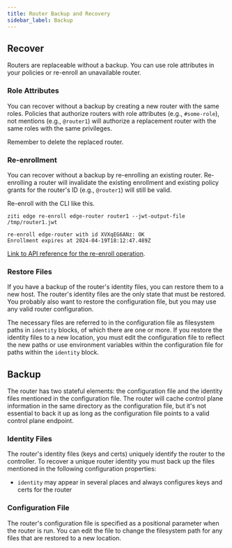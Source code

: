 ```yaml
---
title: Router Backup and Recovery
sidebar_label: Backup
---
```



## Recover

Routers are replaceable without a backup. You can use role attributes in your policies or
re-enroll an unavailable router.

### Role Attributes

You can recover without a backup by creating a new router with the same roles. Policies that authorize routers with role
attributes (e.g., `#some-role`), not mentions (e.g., `@router1`) will authorize a replacement router with the same roles
with the same privileges.

Remember to delete the replaced router.

### Re-enrollment

You can recover without a backup by re-enrolling an existing router. Re-enrolling a router will invalidate the existing
enrollment and existing policy grants for the router's ID (e.g., `@router1`) will still be valid.

Re-enroll with the CLI like this.

```text
ziti edge re-enroll edge-router router1 --jwt-output-file /tmp/router1.jwt
```

```buttonless title="Expected output"
re-enroll edge-router with id XVXqEG6ANz: OK
Enrollment expires at 2024-04-19T18:12:47.489Z
```

[Link to API reference for the re-enroll operation](/reference/developer/api/02-edge-management-reference.mdx#tag/Edge-Router/operation/reEnrollEdgeRouter).

### Restore Files

If you have a backup of the router's identity files, you can restore them to a new host. The router's identity files are
the only state that must be restored. You probably also want to restore the configuration file, but you may use any
valid router configuration. 

The necessary files are referred to in the configuration file as filesystem paths in `identity`
blocks, of which there are one or more. If you restore the identity files to a new location, you must edit the
configuration file to reflect the new paths or use environment variables within the configuration file for
paths within the `identity` block.

## Backup

The router has two stateful elements: the configuration file and the identity files mentioned in the configuration
file. The router will cache control plane information in the same directory as the configuration file, but it's not
essential to back it up as long as the configuration file points to a valid control plane endpoint.

### Identity Files

The router's identity files (keys and certs) uniquely identify the router to the controller. To recover a unique router
identity you must back up the files mentioned in the following configuration properties:

- `identity` may appear in several places and always configures keys and certs for the router

### Configuration File

The router's configuration file is specified as a positional parameter when the router is run. You can edit the
file to change the filesystem path for any files that are restored to a new location.

